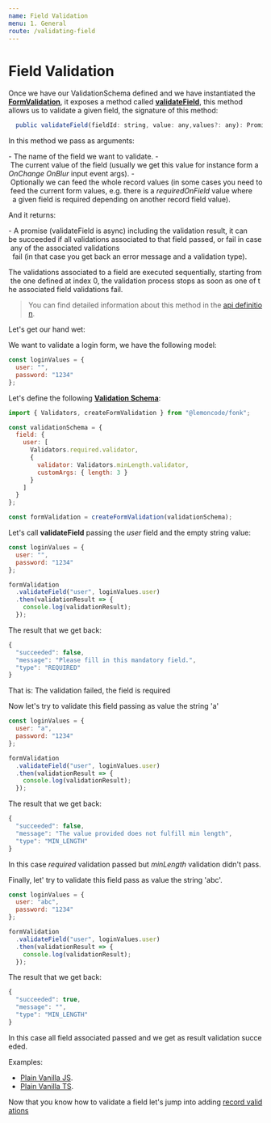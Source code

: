 ```yaml
---
name: Field Validation
menu: 1. General
route: /validating-field
---
```


# Field Validation

Once we have our ValidationSchema defined and we have instantiated the [**FormValidation**](/api#formvalidation), it exposes
a method called [**validateField**](/api#validatefield), this method allows us to validate a given field, the signature of this
method:

```typescript
  public validateField(fieldId: string, value: any,values?: any): Promise<ValidationResult>
```

In this method we pass as arguments:

- The name of the field we want to validate.
- The current value of the field (usually we get this value for instance form a *OnChange* *OnBlur* input event args).
- Optionally we can feed the whole record values (in some cases you need to feed the current form values, e.g. there is a *requiredOnField* value where
  a given field is required depending on another record field value).

And it returns:

- A promise (validateField is async) including the validation result, it can be succeeded if all validations associated to that field passed, or fail in case any of the associated validations
  fail (in that case you get back an error message and a validation type).

The validations associated to a field are executed sequentially, starting from the one defined at index 0, the validation process stops as soon as one of the associated
field validations fail.

> You can find detailed information about this method in the [api definition](/api#validatefield).

Let's get our hand wet:

We want to validate a login form, we have the following model:

```javascript
const loginValues = {
  user: "",
  password: "1234"
};
```

Let's define the following [**Validation Schema**](/api#validationschema):

```javascript
import { Validators, createFormValidation } from "@lemoncode/fonk";

const validationSchema = {
  field: {
    user: [
      Validators.required.validator,
      {
        validator: Validators.minLength.validator,
        customArgs: { length: 3 }
      }
    ]
  }
};

const formValidation = createFormValidation(validationSchema);
```

Let's call **validateField** passing the *user* field and the empty string value:

```javascript
const loginValues = {
  user: "",
  password: "1234"
};

formValidation
  .validateField("user", loginValues.user)
  .then(validationResult => {
    console.log(validationResult);
  });
```

The result that we get back:

```javascript
{
  "succeeded": false,
  "message": "Please fill in this mandatory field.",
  "type": "REQUIRED"
}
```

That is: The validation failed, the field is required

Now let's try to validate this field passing as value the string 'a'

```javascript
const loginValues = {
  user: "a",
  password: "1234"
};

formValidation
  .validateField("user", loginValues.user)
  .then(validationResult => {
    console.log(validationResult);
  });
```

The result that we get back:

```javascript
{
  "succeeded": false,
  "message": "The value provided does not fulfill min length",
  "type": "MIN_LENGTH"
}
```

In this case *required* validation passed but *minLength* validation didn't pass.

Finally, let' try to validate this field pass as value the string 'abc'.

```javascript
const loginValues = {
  user: "abc",
  password: "1234"
};

formValidation
  .validateField("user", loginValues.user)
  .then(validationResult => {
    console.log(validationResult);
  });
```

The result that we get back:

```javascript
{
  "succeeded": true,
  "message": "",
  "type": "MIN_LENGTH"
}
```

In this case all field associated passed and we get as result validation succeeded.

Examples:

- [Plain Vanilla JS](https://codesandbox.io/s/github/lemoncode/fonk/tree/master/examples/docs/general/js/validating-field).
- [Plain Vanilla TS](https://codesandbox.io/s/github/lemoncode/fonk/tree/master/examples/docs/general/ts/validating-field).

Now that you know how to validate a field let's jump into adding [record validations](/validating-record)
